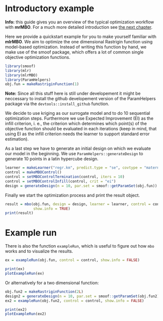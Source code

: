 # Introductory example

**Info:** this guide gives you an overview of the typical optimization workflow with **mrMBO**. For a much more
detailed introduction see [the next chapter](in_depth_introduction.md).

Here we provide a quickstart example for you to make yourself familiar with **mlrMBO**. We aim to optimize the one dimensional Rastrigin function using model-based optimization. Instead of writing this function by hand, we make use of the smoof package, which offers a lot of common single objective optimization functions.

```r
library(smoof)
library(mlr)
library(mlrMBO)
library(ParamHelpers)
obj.fun = makeRastriginFunction(1)
```

**Note:** Since all this stuff here is still under developement it might be neccessary to install the github developement version of the ParamHelpers package via the `devtools::install_github` function.

We decide to use kriging as our surrogate model and to do 10 sequential optimization steps. Furthermore we use Expected Improvement (EI) as the infill criterion, i. e., the criterion which determines which point(s) of the objective function should be evaluated in each iterations (keep in mind, that using EI as the infill criterion needs the learner to support standard error estimation). 

As a last step we have to generate an initial design on which we evaluate our model in the beginning. We use `ParamHelpers::generateDesign` to generate 10 points in a latin hypercube design.

```r
learner = makeLearner("regr.km", predict.type = "se", covtype = "matern3_2")
control = makeMBOControl()
control = setMBOControlTermination(control, iters = 10)
control = setMBOControlInfill(control, crit = "ei")
design = generateDesign(n = 10, par.set = smoof::getParamSet(obj.fun))
```

Finally we start the optimization process and print the result object.

```r
result = mbo(obj.fun, design = design, learner = learner, control = control, 
             show.info = TRUE)
print(result)
```

# Example run

There is also the function `exampleRun`, which is useful to figure out how `mbo` works and to visualize the results.

```r
ex = exampleRun(obj.fun, control = control, show.info = FALSE)
```
```r
print(ex)
plotExampleRun(ex)
```

Or alternatively for a two dimensional function:

```r
obj.fun2 = makeRastriginFunction(2L)
design2 = generateDesign(n = 10, par.set = smoof::getParamSet(obj.fun2))
ex2 = exampleRun(obj.fun2, control = control, show.info = FALSE)
```
```r
print(ex2)
plotExampleRun(ex2)
```






